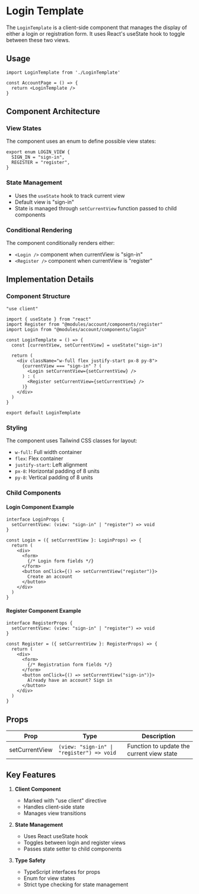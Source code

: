# Login Template

The `LoginTemplate` is a client-side component that manages the display of either a login or registration form. It uses React's useState hook to toggle between these two views.

## Usage

```tsx copy
import LoginTemplate from './LoginTemplate'

const AccountPage = () => {
  return <LoginTemplate />
}
```

## Component Architecture

### View States

The component uses an enum to define possible view states:

```tsx copy
export enum LOGIN_VIEW {
  SIGN_IN = "sign-in",
  REGISTER = "register",
}
```

### State Management

- Uses the `useState` hook to track current view
- Default view is "sign-in"
- State is managed through `setCurrentView` function passed to child components

### Conditional Rendering

The component conditionally renders either:
- `<Login />` component when currentView is "sign-in"
- `<Register />` component when currentView is "register"

## Implementation Details

### Component Structure

```tsx copy
"use client"

import { useState } from "react"
import Register from "@modules/account/components/register"
import Login from "@modules/account/components/login"

const LoginTemplate = () => {
  const [currentView, setCurrentView] = useState("sign-in")
  
  return (
    <div className="w-full flex justify-start px-8 py-8">
      {currentView === "sign-in" ? (
        <Login setCurrentView={setCurrentView} />
      ) : (
        <Register setCurrentView={setCurrentView} />
      )}
    </div>
  )
}

export default LoginTemplate
```

### Styling

The component uses Tailwind CSS classes for layout:
- `w-full`: Full width container
- `flex`: Flex container
- `justify-start`: Left alignment
- `px-8`: Horizontal padding of 8 units
- `py-8`: Vertical padding of 8 units

### Child Components

#### Login Component Example

```tsx copy
interface LoginProps {
  setCurrentView: (view: "sign-in" | "register") => void
}

const Login = ({ setCurrentView }: LoginProps) => {
  return (
    <div>
      <form>
        {/* Login form fields */}
      </form>
      <button onClick={() => setCurrentView("register")}>
        Create an account
      </button>
    </div>
  )
}
```

#### Register Component Example

```tsx copy
interface RegisterProps {
  setCurrentView: (view: "sign-in" | "register") => void
}

const Register = ({ setCurrentView }: RegisterProps) => {
  return (
    <div>
      <form>
        {/* Registration form fields */}
      </form>
      <button onClick={() => setCurrentView("sign-in")}>
        Already have an account? Sign in
      </button>
    </div>
  )
}
```

## Props

| Prop | Type | Description |
|------|------|-------------|
| setCurrentView | `(view: "sign-in" \| "register") => void` | Function to update the current view state |

## Key Features

1. **Client Component**
   - Marked with "use client" directive
   - Handles client-side state
   - Manages view transitions

2. **State Management**
   - Uses React useState hook
   - Toggles between login and register views
   - Passes state setter to child components

3. **Type Safety**
   - TypeScript interfaces for props
   - Enum for view states
   - Strict type checking for state management